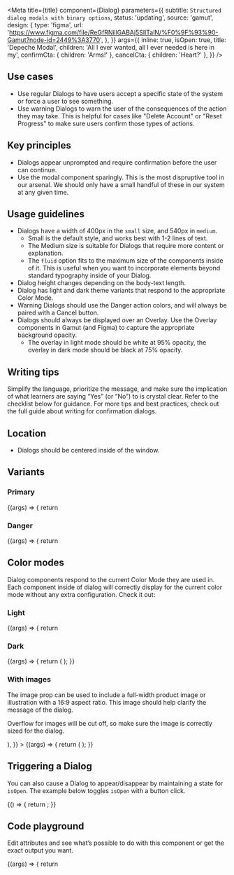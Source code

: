


<Meta
  title={title}
  component={Dialog}
  parameters={{
    subtitle: `Structured dialog modals with binary options`,
    status: 'updating',
    source: 'gamut',
    design: {
      type: 'figma',
      url:
        'https://www.figma.com/file/ReGfRNillGABAj5SlITalN/%F0%9F%93%90-Gamut?node-id=2449%3A3770',
    },
  }}
  args={{
    inline: true,
    isOpen: true,
    title: 'Depeche Modal',
    children: 'All I ever wanted, all I ever needed is here in my',
    confirmCta: { children: 'Arms!' },
    cancelCta: { children: 'Heart?' },
  }}
/>

## Use cases

- Use regular Dialogs to have users accept a specific state of the system or force a user to see something.
- Use warning Dialogs to warn the user of the consequences of the action they may take. This is helpful for cases like "Delete Account" or "Reset Progress" to make sure users confirm those types of actions.

## Key principles

- Dialogs appear unprompted and require confirmation before the user can continue.
- Use the modal component sparingly. This is the most dispruptive tool in our arsenal. We should only have a small handful of these in our system at any given time.

## Usage guidelines

- Dialogs have a width of 400px in the `small` size, and 540px in `medium`.
  - Small is the default style, and works best with 1-2 lines of text.
  - The Medium size is suitable for Dialogs that require more content or explanation.
  - The `fluid` option fits to the maximum size of the components inside of it. This is useful when you want to incorporate elements beyond standard typography inside of your Dialog.
- Dialog height changes depending on the body-text length.
- Dialog has light and dark theme variants that respond to the appropriate <LinkTo id="foundations-color-mode--page">Color Mode</LinkTo>.
- Warning Dialogs should use the Danger action colors, and will always be paired with a Cancel button.
- Dialogs should always be displayed over an <LinkTo id="molecules-modals-overlay--overlay">Overlay</LinkTo>. Use the Overlay components in Gamut (and Figma) to capture the appropriate background opacity.
  - The overlay in light mode should be white at 95% opacity, the overlay in dark mode should be black at 75% opacity.

## Writing tips

Simplify the language, prioritize the message, and make sure the implication of what learners are saying “Yes” (or “No”) to is crystal clear. Refer to the checklist below for guidance. For more tips and best practices, check out the full guide about <LinkTo id="ux-writing-component-guidelines-confirmation-dialogs--page">writing for confirmation dialogs</LinkTo>.

<CustomCheckbox
  htmlFor="dialog-1"
  label="Keep the language consistent between buttons, headlines, and explanations."
  spacing="tight"
/>
<CustomCheckbox
  htmlFor="dialog-2"
  label="Make sure the action is clear from the headline."
  spacing="tight"
/>
<CustomCheckbox
  htmlFor="dialog-3"
  label="Frame the headline as a question, if possible."
  spacing="tight"
/>
<CustomCheckbox
  htmlFor="dialog-4"
  label="Provide all relevant details and consequences."
  spacing="tight"
/>
<CustomCheckbox
  htmlFor="dialog-5"
  label="Keep explanation text to 1-2 lines, if possible."
  spacing="tight"
/>
<CustomCheckbox
  htmlFor="dialog-6"
  label="Ensure that buttons are clear and distinct, with context to reaffirm the action."
  spacing="tight"
/>
<CustomCheckbox
  htmlFor="dialog-7"
  label="Keep copy at a reading level of grade 7 or below. Test with [Hemingway App](https://hemingwayapp.com/)."
  spacing="tight"
/>
<CustomCheckbox
  htmlFor="dialog-8"
  label="Ask someone unrelated to the project to read the message to see if it makes sense."
  spacing="tight"
/>

## Location

- Dialogs should be centered inside of the window.

## Variants

### Primary

<Canvas>
  <Story name="Primary" height="500px">
    {(args) => {
      return <Dialog {...args} />;
    }}
  </Story>
</Canvas>

### Danger

<Canvas>
  <Story name="Danger" height="500px" args={{ variant: 'danger' }}>
    {(args) => {
      return <Dialog {...args} />;
    }}
  </Story>
</Canvas>

## Color modes

Dialog components respond to the current <LinkTo id="foundations-color-mode--page">Color Mode</LinkTo> they are used in. Each component inside of dialog will correctly display for the current color mode without any extra configuration.
Check it out:

### Light

<Canvas>
  <Story name="Light" height="500px">
    {(args) => {
      return <Dialog {...args} />;
    }}
  </Story>
</Canvas>

### Dark

<Canvas>
  <Story name="Dark" height="500px" args={{ mode: 'dark' }}>
    {(args) => {
      return (
        <ColorMode mode="dark">
          <Dialog {...args} />
        </ColorMode>
      );
    }}
  </Story>
</Canvas>

### With images

The image prop can be used to include a full-width product image or illustration with a 16:9 aspect ratio. This image should help clarify the message of the dialog.

Overflow for images will be cut off, so make sure the image is correctly sized for the dialog.

<Canvas>
  <Story
    name="Image Dialogs"
    height="500px"
    args={{
      image: (
        <FlexBox
          bg="background-primary"
          center
          height="100%"
          p={4}
          width="100%"
        >
          <CodeCelebration height="100%" />
        </FlexBox>
      ),
    }}
  >
    {(args) => {
      return (
        <Dialog {...args}>
          <Text mt={12} fontSize={14}>
            Optional 1-2 lines of explanation that provides relevant details.
            Lorem ipsum cras nulla massa odio ligula.
          </Text>
        </Dialog>
      );
    }}
  </Story>
</Canvas>


## Triggering a Dialog

You can also cause a Dialog to appear/disappear by maintaining a state for `isOpen`. The example below toggles `isOpen` with a button click.

<Canvas>
  <Story name="Trigger Dialog">
    {() => {
      return <ClickOpenDialog />;
    }}
  </Story>
</Canvas>

## Code playground


Edit attributes and see what’s possible to do with this component or get the exact output you want.

<Canvas>
  <Story name="Dialog" height="500px">
    {(args) => {
      return <Dialog {...args} />;
    }}
  </Story>
</Canvas>

<PropsTable story="Dialog" />
